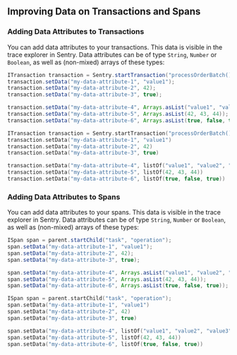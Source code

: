 ## Improving Data on Transactions and Spans

### Adding Data Attributes to Transactions

You can add data attributes to your transactions. This data is visible in the trace explorer in Sentry. Data attributes can be of type `String`, `Number` or `Boolean`, as well as (non-mixed) arrays of these types:

```java
ITransaction transaction = Sentry.startTransaction("processOrderBatch()", "task");
transaction.setData("my-data-attribute-1", "value1");
transaction.setData("my-data-attribute-2", 42);
transaction.setData("my-data-attribute-3", true);

transaction.setData("my-data-attribute-4", Arrays.asList("value1", "value2", "value3"));
transaction.setData("my-data-attribute-5", Arrays.asList(42, 43, 44));
transaction.setData("my-data-attribute-6", Arrays.asList(true, false, true));
```
```kotlin
ITransaction transaction = Sentry.startTransaction("processOrderBatch()", "task");
transaction.setData("my-data-attribute-1", "value1")
transaction.setData("my-data-attribute-2", 42)
transaction.setData("my-data-attribute-3", true)

transaction.setData("my-data-attribute-4", listOf("value1", "value2", "value3"))
transaction.setData("my-data-attribute-5", listOf(42, 43, 44))
transaction.setData("my-data-attribute-6", listOf(true, false, true))
```

### Adding Data Attributes to Spans

You can add data attributes to your spans. This data is visible in the trace explorer in Sentry. Data attributes can be of type `String`, `Number` or `Boolean`, as well as (non-mixed) arrays of these types:

```java
ISpan span = parent.startChild("task", "operation");
span.setData("my-data-attribute-1", "value1");
span.setData("my-data-attribute-2", 42);
span.setData("my-data-attribute-3", true);

span.setData("my-data-attribute-4", Arrays.asList("value1", "value2", "value3"));
span.setData("my-data-attribute-5", Arrays.asList(42, 43, 44));
span.setData("my-data-attribute-6", Arrays.asList(true, false, true));
```
```kotlin
ISpan span = parent.startChild("task", "operation");
span.setData("my-data-attribute-1", "value1")
span.setData("my-data-attribute-2", 42)
span.setData("my-data-attribute-3", true)

span.setData("my-data-attribute-4", listOf("value1", "value2", "value3"))
span.setData("my-data-attribute-5", listOf(42, 43, 44))
span.setData("my-data-attribute-6", listOf(true, false, true))
```
